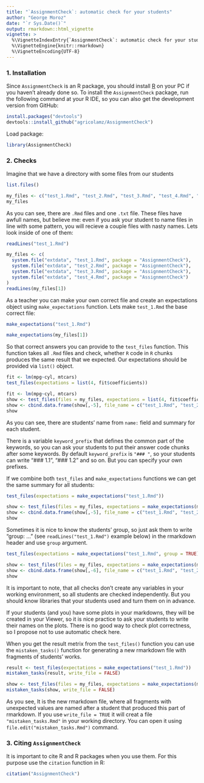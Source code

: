 ```yaml
---
title: "`AssignmentCheck`: automatic check for your students"
author: "George Moroz"
date: "`r Sys.Date()`"
output: rmarkdown::html_vignette
vignette: >
  %\VignetteIndexEntry{`AssignmentCheck`: automatic check for your students}
  %\VignetteEngine{knitr::rmarkdown}
  %\VignetteEncoding{UTF-8}
---
```


### 1. Installation
Since `AssignmentCheck` is an R package, you should install [R](https://www.r-project.org/) on your PC if you haven't already done so. To install the `AssignmentCheck` package, run the following command at your R IDE, so you can also get the development version from GitHub:
```r
install.packages("devtools")
devtools::install_github("agricolamz/AssignmentCheck")
```

Load package:
```r
library(AssignmentCheck)
```

### 2. Checks
Imagine that we have a directory with some files from our students
```r
list.files()
```
```r
my_files <- c("test_1.Rmd", "test_2.Rmd", "test_3.Rmd", "test_4.Rmd", "test.txt")
my_files
```

As you can see, there are `.Rmd` files and one `.txt` file. These files have awfull names, but believe me: even if you ask your student to name files in line with some pattern, you will recieve a couple files with nasty names. Lets look inside of one of them:
```r
readLines("test_1.Rmd")
```
```r
my_files <- c(
  system.file("extdata", "test_1.Rmd", package = "AssignmentCheck"),
  system.file("extdata", "test_2.Rmd", package = "AssignmentCheck"),
  system.file("extdata", "test_3.Rmd", package = "AssignmentCheck"),
  system.file("extdata", "test_4.Rmd", package = "AssignmentCheck")
)
readLines(my_files[1])
```

As a teacher you can make your own correct file and create an expectations object using `make_expectations` function. Lets make `test_1.Rmd` the base correct file:

```r
make_expectations("test_1.Rmd")
```
```r
make_expectations(my_files[1])
```

So that correct answers you can provide to the `test_files` function. This function takes all `.Rmd` files and check, whether `R` code in `R` chunks produces the same result that we expected. Our expectations should be provided via `list()` object.

```r
fit <- lm(mpg~cyl, mtcars)
test_files(expectations = list(4, fit$coefficients))
```
```r
fit <- lm(mpg~cyl, mtcars)
show <- test_files(files = my_files, expectations = list(4, fit$coefficients))
show <- cbind.data.frame(show[,-5], file_name = c("test_1.Rmd", "test_2.Rmd", "test_3.Rmd", "test_4.Rmd"))
show
```

As you can see, there are students' name from `name:` field and summary for each student.

There is a variable `keyword_prefix` that defines the common part of the keywords, so you can ask your students to put their answer code chunks after some keywords. By default `keyword_prefix` is `"### "`, so your students can write "### 1.1", "### 1.2" and so on. But you can specify your own prefixes.

If we combine both `test_files` and `make_expectations` functions we can get the same summary for all students:

```r
test_files(expectations = make_expectations("test_1.Rmd"))
```
```r
show <- test_files(files = my_files, expectations = make_expectations(my_files[1]))
show <- cbind.data.frame(show[,-5], file_name = c("test_1.Rmd", "test_2.Rmd", "test_3.Rmd", "test_4.Rmd"))
show
```

Sometimes it is nice to know the students' group, so just ask them to write "group: ..." (see `readLines("test_1.Rmd")` example below) in the rmarkdown header and use `group` argument.

```r
test_files(expectations = make_expectations("test_1.Rmd", group = TRUE))
```
```r
show <- test_files(files = my_files, expectations = make_expectations(my_files[1]), group = TRUE)
show <- cbind.data.frame(show[,-6], file_name = c("test_1.Rmd", "test_2.Rmd", "test_3.Rmd", "test_4.Rmd"))
show
```

It is important to note, that all checks don't create any variables in your working environment, so all students are checked independently. But you should know libraries that your students used and turn them on in advance.

If your students (and you) have some plots in your markdowns, they will be created in your Viewer, so it is nice practice to ask your students to write their names on the plots. There is no good way to check plot correctness, so I propose not to use automatic check here.

When you get the result metrix from the `test_files()` function you can use the `mistaken_tasks()` function for generating a new rmarkdown file with fragments of students' works.

```r
result <- test_files(expectations = make_expectations("test_1.Rmd"))
mistaken_tasks(result, write_file = FALSE)
```
```r
show <- test_files(files = my_files, expectations = make_expectations(my_files[1]))
mistaken_tasks(show, write_file = FALSE)
```

As you see, It is the new rmarkdown file, where all fragments with unexpected values are named after a student that produced this part of rmarkdown. If you use `write_file = TRUE` it will creat a file `"mistaken_tasks.Rmd"` in your working directory. You can open it using `file.edit("mistaken_tasks.Rmd")` command.

### 3. Citing `AssignmentCheck`
It is important to cite R and R packages when you use them. For this purpose use the `citation` function in R:
```r
citation("AssignmentCheck")
```
